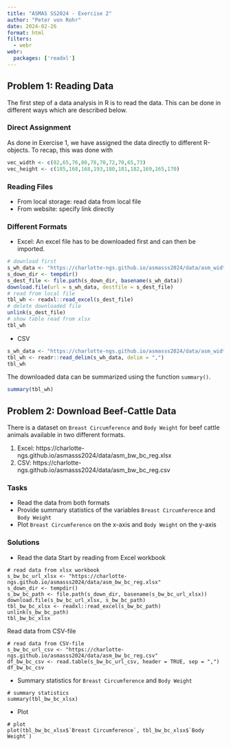 ```yaml
---
title: "ASMAS SS2024 - Exercise 2"
author: "Peter von Rohr"
date: 2024-02-26
format: html
filters: 
  - webr
webr:
  packages: ['readxl']
---
```


## Problem 1: Reading Data
The first step of a data analysis in R is to read the data. This can be done in different ways which are described below.

### Direct Assignment
As done in Exercise 1, we have assigned the data directly to different R-objects. To recap, this was done with

```r
vec_width <- c(82,65,76,80,78,70,72,70,65,73)
vec_height <- c(185,168,168,193,180,181,182,169,165,170)
```


### Reading Files

* From local storage: read data from local file
* From website: specify link directly


### Different Formats

* Excel: An excel file has to be downloaded first and can then be imported.

```r
# download first
s_wh_data <- "https://charlotte-ngs.github.io/asmasss2024/data/asm_width_height.xlsx"
s_down_dir <- tempdir()
s_dest_file <- file.path(s_down_dir, basename(s_wh_data))
download.file(url = s_wh_data, destfile = s_dest_file)
# read from local file
tbl_wh <- readxl::read_excel(s_dest_file)
# delete downloaded file
unlink(s_dest_file)
# show table read from xlsx
tbl_wh
```


* CSV

```r
s_wh_data <- "https://charlotte-ngs.github.io/asmasss2024/data/asm_width_height.csv"
tbl_wh <- readr::read_delim(s_wh_data, delim = ",")
tbl_wh
```

The downloaded data can be summarized using the function `summary()`.

```r
summary(tbl_wh)
```


## Problem 2: Download Beef-Cattle Data
There is a dataset on `Breast Circumference` and `Body Weight` for beef cattle animals available in two different formats. 

1. Excel: https://charlotte-ngs.github.io/asmasss2024/data/asm_bw_bc_reg.xlsx
2. CSV: https://charlotte-ngs.github.io/asmasss2024/data/asm_bw_bc_reg.csv


### Tasks

* Read the data from both formats
* Provide summary statistics of the variables `Breast Circumference` and `Body Weight`
* Plot `Breast Circumference` on the x-axis and `Body Weight` on the y-axis


### Solutions

* Read the data
Start by reading from Excel workbook

```webr-r
# read data from xlsx workbook
s_bw_bc_url_xlsx <- "https://charlotte-ngs.github.io/asmasss2024/data/asm_bw_bc_reg.xlsx"
s_down_dir <- tempdir()
s_bw_bc_path <- file.path(s_down_dir, basename(s_bw_bc_url_xlsx))
download.file(s_bw_bc_url_xlsx, s_bw_bc_path)
tbl_bw_bc_xlsx <- readxl::read_excel(s_bw_bc_path)
unlink(s_bw_bc_path)
tbl_bw_bc_xlsx
```

Read data from CSV-file

```webr-r
# read data from CSV-file
s_bw_bc_url_csv <- "https://charlotte-ngs.github.io/asmasss2024/data/asm_bw_bc_reg.csv"
df_bw_bc_csv <- read.table(s_bw_bc_url_csv, header = TRUE, sep = ",")
df_bw_bc_csv
```


* Summary statistics for `Breast Circumference` and `Body Weight`

```webr-r
# summary statistics
summary(tbl_bw_bc_xlsx)
```


* Plot

```webr-r
# plot
plot(tbl_bw_bc_xlsx$`Breast Circumference`, tbl_bw_bc_xlsx$`Body Weight`)
```

